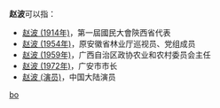 '''赵波'''可以指：
* [[赵波_(1914年)|赵波 (1914年)]]，第一屆國民大會陝西省代表 
* [[赵波_(1954年)|赵波 (1954年)]]，原安徽省林业厅巡视员、党组成员
* [[赵波_(1959年)|赵波 (1959年)]]，广西自治区政协农业和农村委员会主任
* [[赵波_(1972年)|赵波 (1972年)]]，广安市市长
* [[赵波_(演员)|赵波 (演员)]]，中国大陆演员

{{disambig}}

[[Category:二字赵姓人名消歧义|bo]]